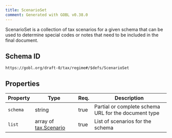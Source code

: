 ```yaml
---
title: ScenarioSet
comment: Generated with GOBL v0.38.0
---
```


ScenarioSet is a collection of tax scenarios for a given schema that can be used to determine special codes or notes that need to be included in the final document.

## Schema ID

`https://gobl.org/draft-0/tax/regime#/$defs/ScenarioSet`

## Properties

| Property | Type                                           | Req. | Description                                          |
|----------|------------------------------------------------|------|------------------------------------------------------|
| `schema` | string                                         | true | Partial or complete schema URL for the document type |
| `list`   | array of [tax.Scenario](/draft-0/tax/scenario) | true | List of scenarios for the schema                     |

